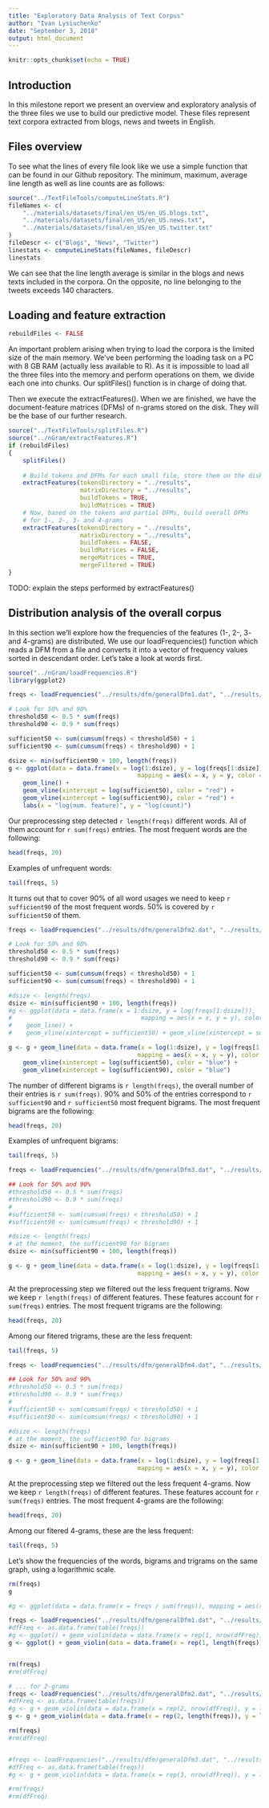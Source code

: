 ```yaml
---
title: "Exploratory Data Analysis of Text Corpus"
author: "Ivan Lysiuchenko"
date: "September 3, 2018"
output: html_document
---
```


```r
knitr::opts_chunk$set(echo = TRUE)
```

## Introduction

In this milestone report we present an overview and exploratory analysis of the three files
we use to build our predictive model. These files represent text corpora extracted from
blogs, news and tweets in English.

## Files overview

To see what the lines of every file look like we use a simple function that can be found
in our Github repository. The minimum, maximum, average line length as well as line counts
are as follows:

```r
source("../TextFileTools/computeLineStats.R")
fileNames <- c(
    "../materials/datasets/final/en_US/en_US.blogs.txt",
    "../materials/datasets/final/en_US/en_US.news.txt",
    "../materials/datasets/final/en_US/en_US.twitter.txt"
)
fileDescr <- c("Blogs", "News", "Twitter")
linestats <- computeLineStats(fileNames, fileDescr)
linestats
```

We can see that the line length average is similar in the blogs and news texts included in
the corpora. On the opposite, no line belonging to the tweets exceeds 140 characters.

## Loading and feature extraction

```r
rebuildFiles <- FALSE
```

An important problem arising when trying to load the corpora is the limited size of the main
memory. We've been performing the loading task on a PC with 8 GB RAM (actually less available to R).
As it is impossible to load all the three files into the memory and perform operations on them,
we divide each one into chunks. Our splitFiles() function is in charge of doing that.

Then we execute the extractFeatures(). When we are finished, we have the document-feature matrices
(DFMs) of n-grams stored on the disk. They will be the base of our further research.

```r
source("../TextFileTools/splitFiles.R")
source("../nGram/extractFeatures.R")
if (rebuildFiles)
{
    splitFiles()
    
    # Build tokens and DFMs for each small file, store them on the disk
    extractFeatures(tokensDirectory = "../results",
                    matrixDirectory = "../results",
                    buildTokens = TRUE,
                    buildMatrices = TRUE)
    # Now, based on the tokens and partial DFMs, build overall DFMs
    # for 1-, 2-, 3- and 4-grams
    extractFeatures(tokensDirectory = "../results",
                    matrixDirectory = "../results",
                    buildTokens = FALSE,
                    buildMatrices = FALSE,
                    mergeMatrices = TRUE,
                    mergeFiltered = TRUE)
}
```

TODO: explain the steps performed by extractFeatures()

## Distribution analysis of the overall corpus

In this section we'll explore how the frequencies of the features (1-, 2-, 3- and 4-grams) are distributed.
We use our loadFrequencies() function which reads a DFM from a file and
converts it into a vector of frequency values sorted in descendant order.
Let's take a look at words first.

```r
source("../nGram/loadFrequencies.R")
library(ggplot2)

freqs <- loadFrequencies("../results/dfm/generalDfm1.dat", "../results/dfm/freq1.dat")

# Look for 50% and 90%
threshold50 <- 0.5 * sum(freqs)
threshold90 <- 0.9 * sum(freqs)

sufficient50 <- sum(cumsum(freqs) < threshold50) + 1
sufficient90 <- sum(cumsum(freqs) < threshold90) + 1

dsize <- min(sufficient90 + 100, length(freqs))
g <- ggplot(data = data.frame(x = log(1:dsize), y = log(freqs[1:dsize])), 
                                    mapping = aes(x = x, y = y, color = "red")) + 
    geom_line() +
    geom_vline(xintercept = log(sufficient50), color = "red") + 
    geom_vline(xintercept = log(sufficient90), color = "red") +
    labs(x = "log(num. feature)", y = "log(count)")
```

Our preprocessing step detected `r length(freqs)` different words. 
All of them account for `r sum(freqs)` entries.
The most frequent words are the following:

```r
head(freqs, 20)
```

Examples of unfrequent words:

```r
tail(freqs, 5)
```

It turns out that to cover 90% of all word usages we need to keep `r sufficient90` of the most frequent words.
50% is covered by `r sufficient50` of them.


```r
freqs <- loadFrequencies("../results/dfm/generalDfm2.dat", "../results/dfm/freq2.dat")

# Look for 50% and 90%
threshold50 <- 0.5 * sum(freqs)
threshold90 <- 0.9 * sum(freqs)

sufficient50 <- sum(cumsum(freqs) < threshold50) + 1
sufficient90 <- sum(cumsum(freqs) < threshold90) + 1

#dsize <- length(freqs)
dsize <- min(sufficient90 + 100, length(freqs))
#g <- ggplot(data = data.frame(x = 1:dsize, y = log(freqs[1:dsize])), 
#                                    mapping = aes(x = x, y = y), color = "blue") + 
#    geom_line() +
#    geom_vline(xintercept = sufficient50) + geom_vline(xintercept = sufficient90)

g <- g + geom_line(data = data.frame(x = log(1:dsize), y = log(freqs[1:dsize])), 
                                    mapping = aes(x = x, y = y), color = "blue") +
    geom_vline(xintercept = log(sufficient50), color = "blue") + 
    geom_vline(xintercept = log(sufficient90), color = "blue")
```

The number of different bigrams is `r length(freqs)`, the overall number of their entries is `r sum(freqs)`.
90% and 50% of the entries correspond to `r sufficient90` and `r sufficient50` most frequent bigrams.
The most frequent bigrams are the following:

```r
head(freqs, 20)
```

Examples of unfrequent bigrams:

```r
tail(freqs, 5)
```

```r
freqs <- loadFrequencies("../results/dfm/generalDfm3.dat", "../results/dfm/freq3.dat")

## Look for 50% and 90%
#threshold50 <- 0.5 * sum(freqs)
#threshold90 <- 0.9 * sum(freqs)
#
#sufficient50 <- sum(cumsum(freqs) < threshold50) + 1
#sufficient90 <- sum(cumsum(freqs) < threshold90) + 1

#dsize <- length(freqs)
# at the moment, the sufficient90 for bigrams
dsize <- min(sufficient90 + 100, length(freqs))

g <- g + geom_line(data = data.frame(x = log(1:dsize), y = log(freqs[1:dsize])), 
                                    mapping = aes(x = x, y = y), color = "green")
```

At the preprocessing step we filtered out the less frequent trigrams.
Now we keep `r length(freqs)` of different features. These features account for `r sum(freqs)` entries.
The most frequent trigrams are the following:

```r
head(freqs, 20)
```

Among our fitered trigrams, these are the less frequent:

```r
tail(freqs, 5)
```


```r
freqs <- loadFrequencies("../results/dfm/generalDfm4.dat", "../results/dfm/freq4.dat")

## Look for 50% and 90%
#threshold50 <- 0.5 * sum(freqs)
#threshold90 <- 0.9 * sum(freqs)
#
#sufficient50 <- sum(cumsum(freqs) < threshold50) + 1
#sufficient90 <- sum(cumsum(freqs) < threshold90) + 1

#dsize <- length(freqs)
# at the moment, the sufficient90 for bigrams
dsize <- min(sufficient90 + 100, length(freqs))

g <- g + geom_line(data = data.frame(x = log(1:dsize), y = log(freqs[1:dsize])), 
                                    mapping = aes(x = x, y = y), color = "black")
```

At the preprocessing step we filtered out the less frequent 4-grams.
Now we keep `r length(freqs)` of different features. These features account for `r sum(freqs)` entries.
The most frequent 4-grams are the following:

```r
head(freqs, 20)
```

Among our fitered 4-grams, these are the less frequent:

```r
tail(freqs, 5)
```


Let's show the frequencies of the words, bigrams and trigrams on the same graph,
using a logarithmic scale.

```r
rm(freqs)
g
```

```r
#g <- ggplot(data = data.frame(x = freqs / sum(freqs)), mapping = aes(x = x)) + stat_density(aes(y = ..count..)) + scale_y_continuous(trans = "log1p")

freqs <- loadFrequencies("../results/dfm/generalDfm1.dat", "../results/dfm/freq1.dat")
#dfFreq <- as.data.frame(table(freqs))
#g <- ggplot() + geom_violin(data = data.frame(x = rep(1, nrow(dfFreq)), y = log(as.numeric(dfFreq$Freq))),  mapping = aes(x = x, y = y, group = x))
g <- ggplot() + geom_violin(data = data.frame(x = rep(1, length(freqs)), y = log(freqs)),  mapping = aes(x = x, y = y, group = x))


rm(freqs)
#rm(dfFreq)

# ... for 2-grams
freqs <- loadFrequencies("../results/dfm/generalDfm2.dat", "../results/dfm/freq2.dat")
#dfFreq <- as.data.frame(table(freqs))
#g <- g + geom_violin(data = data.frame(x = rep(2, nrow(dfFreq)), y = log(as.numeric(dfFreq$Freq))),  mapping = aes(x = x, y = y, group = x))
g <- g + geom_violin(data = data.frame(x = rep(2, length(freqs)), y = log(freqs)),  mapping = aes(x = x, y = y, group = x))

rm(freqs)
#rm(dfFreq)


#freqs <- loadFrequencies("../results/dfm/generalDfm3.dat", "../results/dfm/freq3.dat")
#dfFreq <- as.data.frame(table(freqs))
#g <- g + geom_violin(data = data.frame(x = rep(3, nrow(dfFreq)), y = log(as.numeric(dfFreq$Freq))),  mapping = aes(x = x, y #= y, group = x)) + geom_violin()

#rm(freqs)
#rm(dfFreq)
```

